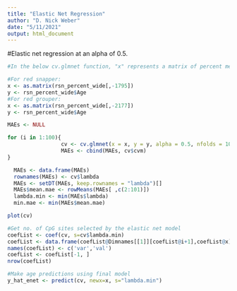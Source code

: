 ```yaml
---
title: "Elastic Net Regression"
author: "D. Nick Weber"
date: "5/11/2021"
output: html_document
---
```


#Elastic net regression at an alpha of 0.5.

```r
#In the below cv.glmnet function, "x" represents a matrix of percent methylation values at each site and in each sample; "y" represents a vector of chronological ages associated with each sample. In order to recreate the results presented in the study, use the below "x's" and "y's" for each respective species.

#For red snapper:
x <- as.matrix(rsn_percent_wide[,-1795])
y <- rsn_percent_wide$Age
#For red grouper:
x <- as.matrix(rsn_percent_wide[,-2177])
y <- rsn_percent_wide$Age

MAEs <- NULL 

for (i in 1:100){
                 cv <- cv.glmnet(x = x, y = y, alpha = 0.5, nfolds = 10, type.measure="mae", family="gaussian", standardize=FALSE)  
                 MAEs <- cbind(MAEs, cv$cvm)
}

  MAEs <- data.frame(MAEs)
  rownames(MAEs) <- cv$lambda
  MAEs <- setDT(MAEs, keep.rownames = "lambda")[]
  MAEs$mean.mae <- rowMeans(MAEs[ ,c(2:101)])
  lambda.min <- min(MAEs$lambda)
  min.mae <- min(MAEs$mean.mae)

plot(cv)

#Get no. of CpG sites selected by the elastic net model
coefList <- coef(cv, s=cv$lambda.min)
coefList <- data.frame(coefList@Dimnames[[1]][coefList@i+1],coefList@x)
names(coefList) <- c('var','val')
coefList <- coefList[-1, ]
nrow(coefList)

#Make age predictions using final model
y_hat_enet <- predict(cv, newx=x, s="lambda.min")
```

